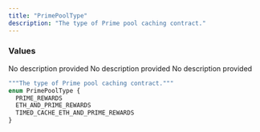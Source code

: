 ```yaml
---
title: "PrimePoolType"
description: "The type of Prime pool caching contract."
---
```


### Values

<ResponseField name="PRIME_REWARDS" type="enum">
  No description provided
</ResponseField>

<ResponseField name="ETH_AND_PRIME_REWARDS" type="enum">
  No description provided
</ResponseField>

<ResponseField name="TIMED_CACHE_ETH_AND_PRIME_REWARDS" type="enum">
  No description provided
</ResponseField>


```graphql PrimePoolType
"""The type of Prime pool caching contract."""
enum PrimePoolType {
  PRIME_REWARDS
  ETH_AND_PRIME_REWARDS
  TIMED_CACHE_ETH_AND_PRIME_REWARDS
}
```
